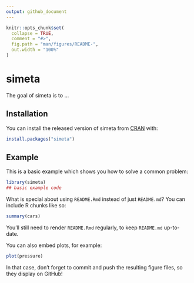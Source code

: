```yaml
---
output: github_document
---
```


<!-- README.md is generated from README.Rmd. Please edit that file -->

```r
knitr::opts_chunk$set(
  collapse = TRUE,
  comment = "#>",
  fig.path = "man/figures/README-",
  out.width = "100%"
)
```
# simeta

<!-- badges: start -->
<!-- badges: end -->

The goal of simeta is to ...

## Installation

You can install the released version of simeta from [CRAN](https://CRAN.R-project.org) with:

``` r
install.packages("simeta")
```

## Example

This is a basic example which shows you how to solve a common problem:

```r
library(simeta)
## basic example code
```

What is special about using `README.Rmd` instead of just `README.md`? You can include R chunks like so:

```r
summary(cars)
```

You'll still need to render `README.Rmd` regularly, to keep `README.md` up-to-date.

You can also embed plots, for example:

```r
plot(pressure)
```

In that case, don't forget to commit and push the resulting figure files, so they display on GitHub!
